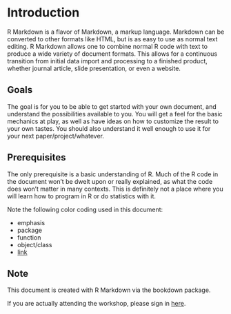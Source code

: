 # Introduction

<span class="emph">R Markdown</span> is a flavor of Markdown, a markup language.  Markdown can be converted to other formats like HTML, but is as easy to use as normal text editing. R Markdown allows one to combine normal R code with text to produce a wide variety of document formats.  This allows for a continuous transition from initial data import and processing to a finished product, whether journal article, slide presentation, or even a website.


## Goals

The goal is for you to be able to get started with your own document, and understand the possibilities available to you.  You will get a feel for the basic mechanics at play, as well as have ideas on how to customize the result to your own tastes.  You should also understand it well enough to use it for your next paper/project/whatever.


## Prerequisites

The only prerequisite is a basic understanding of R.  Much of the R code in the document won't be dwelt upon or really explained, as what the code does won't matter in many contexts.  This is definitely not a place where you will learn how to program in R or do statistics with it.

Note the following color coding used in this document:

- <span class="emph">emphasis</span>
- <span class="pack">package</span>
- <span class="func">function</span>
- <span class="objclass">object/class</span>
- [link]()


## Note

This document is created with R Markdown via the <span class="pack">bookdown</span> package.

If you are actually attending the workshop, please sign in [here](https://goo.gl/forms/s3vZIRlgFha65jEN2).